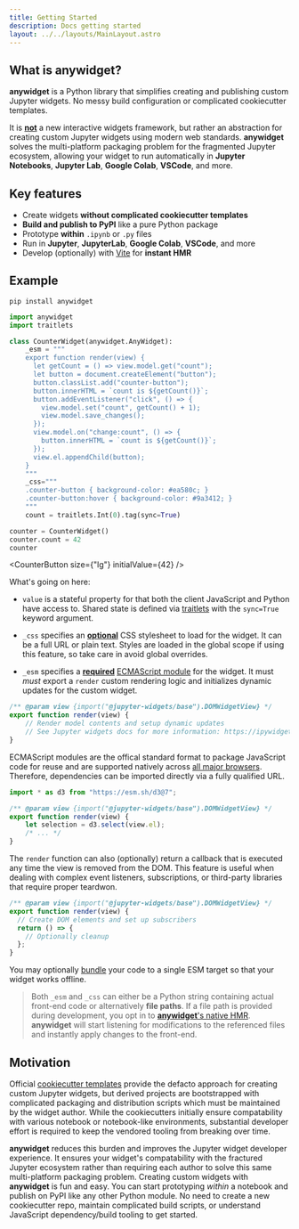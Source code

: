 ```yaml
---
title: Getting Started
description: Docs getting started
layout: ../../layouts/MainLayout.astro
---
```



## What is anywidget?

**anywidget** is a Python library that simplifies creating and publishing
custom Jupyter widgets. No messy build configuration or complicated cookiecutter templates.

It is <u>**not**</u> a new interactive widgets framework, but rather
an abstraction for creating custom Jupyter widgets using modern web standards.
**anywidget** solves the multi-platform packaging problem for the fragmented Jupyter
ecosystem, allowing your widget to run automatically in **Jupyter Notebooks**,
**Jupyter Lab**, **Google Colab**, **VSCode**, and more.

## Key features

- Create widgets **without complicated cookiecutter templates**
- **Build and publish to PyPI** like a pure Python package
- Prototype **within** `.ipynb` or `.py` files
- Run in **Jupyter**, **JupyterLab**, **Google Colab**, **VSCode**, and more
- Develop (optionally) with [Vite](https://vitejs.dev/) for **instant HMR**

## Example

```
pip install anywidget
```

```python
import anywidget
import traitlets

class CounterWidget(anywidget.AnyWidget):
    _esm = """
    export function render(view) {
      let getCount = () => view.model.get("count");
      let button = document.createElement("button");
      button.classList.add("counter-button");
      button.innerHTML = `count is ${getCount()}`;
      button.addEventListener("click", () => {
        view.model.set("count", getCount() + 1);
        view.model.save_changes();
      });
      view.model.on("change:count", () => {
        button.innerHTML = `count is ${getCount()}`;
      });
      view.el.appendChild(button);
    }
    """
    _css="""
    .counter-button { background-color: #ea580c; }
    .counter-button:hover { background-color: #9a3412; }
    """
    count = traitlets.Int(0).tag(sync=True)

counter = CounterWidget()
counter.count = 42
counter
```

<CounterButton size={"lg"} initialValue={42} />

What's going on here:

- `value` is a stateful property for that both the client JavaScript and Python have access to.
  Shared state is defined via [traitlets](https://traitlets.readthedocs.io/en/stable/) with the `sync=True`
  keyword argument.

- `_css` specifies an <u>**optional**</u> CSS stylesheet to load for the widget. It can be a full URL or plain text. Styles are loaded
  in the global scope if using this feature, so take care in avoid global overrides.

- `_esm` specifies a <u>**required**</u> [ECMAScript module](https://nodejs.org/api/esm.html) for the widget.
  It must _must_ export a `render` custom rendering logic and initializes dynamic updates for the custom widget.

```javascript
/** @param view {import("@jupyter-widgets/base").DOMWidgetView} */
export function render(view) {
	// Render model contents and setup dynamic updates
	// See Jupyter widgets docs for more information: https://ipywidgets.readthedocs.io/en/8.0.2/examples/Widget%20Custom.html#Rendering-model-contents
}
```

ECMAScript modules are the offical standard format to package JavaScript code for reuse and are supported
natively across [all major browsers](https://developer.mozilla.org/en-US/docs/Web/JavaScript/Guide/Modules#javascript.statements.export).
Therefore, dependencies can be imported directly via a fully qualified URL.

```javascript
import * as d3 from "https://esm.sh/d3@7";

/** @param view {import("@jupyter-widgets/base").DOMWidgetView} */
export function render(view) {
	let selection = d3.select(view.el);
	/* ... */
}
```

The `render` function can also (optionally) return a callback that is executed any time the view is
removed from the DOM. This feature is useful when dealing with complex event listeners, subscriptions,
or third-party libraries that require proper teardwon.

```javascript
/** @param view {import("@jupyter-widgets/base").DOMWidgetView} */
export function render(view) {
  // Create DOM elements and set up subscribers
  return () => {
    // Optionally cleanup
  };
}
```

You may optionally [bundle](/en/bundling) your code to a single ESM target so that your widget works offline.

> Both `_esm` and `_css` can either be a Python string containing actual front-end code
or alternatively **file paths**. If a file path is provided during development,
you opt in to [**anywidget**'s native HMR](/blog/anywidget-02/#native-hot-module-replacement-hmr).
**anywidget** will start listening for modifications to the referenced files and instantly 
apply changes to the front-end.


## Motivation

Official
[cookiecutter templates](https://github.com/jupyter-widgets/?q=cookiecutter&type=all&language=&sort=)
provide the defacto approach for creating custom Jupyter widgets, but derived
projects are bootstrapped with complicated packaging and distribution scripts
which must be maintained by the widget author. While the cookiecutters initially
ensure compatability with various notebook or notebook-like environments,
substantial developer effort is required to keep the vendored tooling from
breaking over time.

**anywidget** reduces this burden and improves the Jupyter widget developer
experience. It ensures your widget's compatability with the fractured Jupyter
ecosystem rather than requiring each author to solve this same multi-platform
packaging problem. Creating custom widgets with **anywidget** is fun and easy.
You can start prototyping _within_ a notebook and publish on PyPI like any other
Python module. No need to create a new cookiecutter repo, maintain complicated
build scripts, or understand JavaScript dependency/build tooling to get started.
